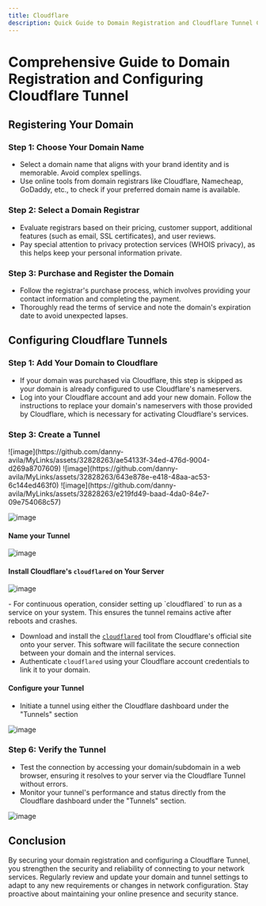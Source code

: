 ```yaml
---
title: Cloudflare
description: Quick Guide to Domain Registration and Cloudflare Tunnel Configuration
---
```


# Comprehensive Guide to Domain Registration and Configuring Cloudflare Tunnel

## Registering Your Domain

### Step 1: Choose Your Domain Name
- Select a domain name that aligns with your brand identity and is memorable. Avoid complex spellings.
- Use online tools from domain registrars like Cloudflare, Namecheap, GoDaddy, etc., to check if your preferred domain name is available.

### Step 2: Select a Domain Registrar
- Evaluate registrars based on their pricing, customer support, additional features (such as email, SSL certificates), and user reviews.
- Pay special attention to privacy protection services (WHOIS privacy), as this helps keep your personal information private.

### Step 3: Purchase and Register the Domain
- Follow the registrar's purchase process, which involves providing your contact information and completing the payment.
- Thoroughly read the terms of service and note the domain's expiration date to avoid unexpected lapses.

## Configuring Cloudflare Tunnels

### Step 1: Add Your Domain to Cloudflare
- If your domain was purchased via Cloudflare, this step is skipped as your domain is already configured to use Cloudflare's nameservers.
- Log into your Cloudflare account and add your new domain. Follow the instructions to replace your domain's nameservers with those provided by Cloudflare, which is necessary for activating Cloudflare's services.

### Step 3: Create a Tunnel

<Cards>
   <Cards.Card href="https://one.dash.cloudflare.com/" title="Step 1" image arrow>
      ![image](https://github.com/danny-avila/MyLinks/assets/32828263/ae54133f-34ed-476d-9004-d269a8707609)
   </Cards.Card>
   <Cards.Card href="https://one.dash.cloudflare.com/" title="Step 2" image arrow>
      ![image](https://github.com/danny-avila/MyLinks/assets/32828263/643e878e-e418-48aa-ac53-6c144ed463f0)
   </Cards.Card>
   <Cards.Card href="https://one.dash.cloudflare.com/" title="Step 3" image arrow>
      ![image](https://github.com/danny-avila/MyLinks/assets/32828263/e219fd49-baad-4da0-84e7-09e754068c57)
   </Cards.Card>
</Cards>

![image](https://github.com/danny-avila/MyLinks/assets/32828263/c851d405-1e90-4ad1-b65e-03cee5ae7111)

#### Name your Tunnel

![image](https://github.com/danny-avila/MyLinks/assets/32828263/212b8b95-5901-40d4-bc46-3b3b3997767e)

#### Install Cloudflare's `cloudflared` on Your Server

![image](https://github.com/danny-avila/MyLinks/assets/32828263/82520d5c-8524-415f-82ae-c297bde3288d)

<Callout type="tip" title="Tip">
- For continuous operation, consider setting up `cloudflared` to run as a service on your system. This ensures the tunnel remains active after reboots and crashes.
</Callout>

- Download and install the [`cloudflared`](https://developers.cloudflare.com/cloudflare-one/connections/connect-networks/downloads/) tool from Cloudflare's official site onto your server. This software will facilitate the secure connection between your domain and the internal services.
- Authenticate `cloudflared` using your Cloudflare account credentials to link it to your domain.

#### Configure your Tunnel

- Initiate a tunnel using either the Cloudflare dashboard under the "Tunnels" section

![image](https://github.com/danny-avila/MyLinks/assets/32828263/0232a545-115a-4c91-99e3-1240542bbea2)


### Step 6: Verify the Tunnel
- Test the connection by accessing your domain/subdomain in a web browser, ensuring it resolves to your server via the Cloudflare Tunnel without errors.
- Monitor your tunnel's performance and status directly from the Cloudflare dashboard under the "Tunnels" section.

![image](https://github.com/danny-avila/MyLinks/assets/32828263/2ad741d5-8cdd-46c6-982c-7fa05a5858a8)

## Conclusion
By securing your domain registration and configuring a Cloudflare Tunnel, you strengthen the security and reliability of connecting to your network services. Regularly review and update your domain and tunnel settings to adapt to any new requirements or changes in network configuration. Stay proactive about maintaining your online presence and security stance.